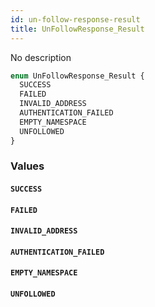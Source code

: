 ```yaml
---
id: un-follow-response-result
title: UnFollowResponse_Result
---
```



No description


```graphql
enum UnFollowResponse_Result {
  SUCCESS
  FAILED
  INVALID_ADDRESS
  AUTHENTICATION_FAILED
  EMPTY_NAMESPACE
  UNFOLLOWED
}
```


### Values

#### `SUCCESS` 




#### `FAILED` 




#### `INVALID_ADDRESS` 




#### `AUTHENTICATION_FAILED` 




#### `EMPTY_NAMESPACE` 




#### `UNFOLLOWED` 







